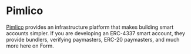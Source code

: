 # Pimlico

[Pimlico](https://www.pimlico.io/) provides an infrastructure platform that makes building smart accounts simpler. If you are developing an ERC-4337 smart account, they provide bundlers, verifying paymasters, ERC-20 paymasters, and much more here on Form.